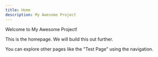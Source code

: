 ```yaml
---
title: Home
description: My Awesome Project
---
```


Welcome to My Awesome Project!

This is the homepage. We will build this out further.

You can explore other pages like the "Test Page" using the navigation.
